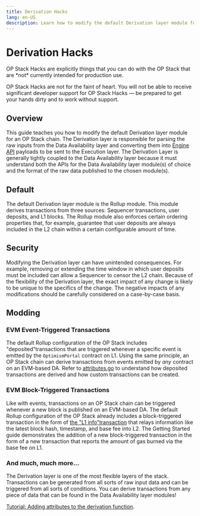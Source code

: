 ```yaml
---
title: Derivation Hacks
lang: en-US
description: Learn how to modify the default Derivation layer module for an OP Stack chain.
---
```



# Derivation Hacks

<Callout type="warning">
  OP Stack Hacks are explicitly things that you can do with the OP Stack that are *not* currently intended for production use.

  OP Stack Hacks are not for the faint of heart. You will not be able to receive significant developer support for OP Stack Hacks — be prepared to get your hands dirty and to work without support.
</Callout>

## Overview

This guide teaches you how to modify the default Derivation layer module for an OP Stack chain. The Derivation layer is responsible for parsing the raw inputs from the Data Availability layer and converting them into [Engine API](https://github.com/ethereum/execution-apis/tree/main/src/engine) payloads to be sent to the Execution layer. The Derivation Layer is generally tightly coupled to the Data Availability layer because it must understand both the APIs for the Data Availability layer module(s) of choice and the format of the raw data published to the chosen module(s).

## Default

The default Derivation layer module is the Rollup module. This module derives transactions from three sources: Sequencer transactions, user deposits, and L1 blocks. The Rollup module also enforces certain ordering properties that, for example, guarantee that user deposits are always included in the L2 chain within a certain configurable amount of time.

## Security

Modifying the Derivation layer can have unintended consequences. For example, removing or extending the time window in which user deposits must be included can allow a Sequencer to censor the L2 chain. Because of the flexibility of the Derivation layer, the exact impact of any change is likely to be unique to the specifics of the change. The negative impacts of any modifications should be carefully considered on a case-by-case basis.

## Modding

### EVM Event-Triggered Transactions

The default Rollup configuration of the OP Stack includes "deposited"transactions that are triggered whenever a specific event is emitted by the `OptimismPortal` contract on L1. Using the same principle, an OP Stack chain can derive transactions from events emitted by *any* contract on an EVM-based DA. Refer to [attributes.go](https://github.com/ethereum-optimism/optimism/blob/e468b66efedc5f47f4e04dc1acc803d4db2ce383/op-node/rollup/derive/attributes.go#L70) to understand how deposited transactions are derived and how custom transactions can be created.

### EVM Block-Triggered Transactions

Like with events, transactions on an OP Stack chain can be triggered whenever a new block is published on an EVM-based DA. The default Rollup configuration of the OP Stack already includes a block-triggered transaction in the form of [the "L1 info"transaction](https://github.com/ethereum-optimism/optimism/blob/e468b66efedc5f47f4e04dc1acc803d4db2ce383/op-node/rollup/derive/attributes.go#L103) that relays information like the latest block hash, timestamp, and base fee into L2. The Getting Started guide demonstrates the addition of a new block-triggered transaction in the form of a new transaction that reports the amount of gas burned via the base fee on L1.

### And much, much more…

The Derivation layer is one of the most flexible layers of the stack. Transactions can be generated from all sorts of raw input data and can be triggered from all sorts of conditions. You can derive transactions from any piece of data that can be found in the Data Availability layer modules!

[Tutorial: Adding attributes to the derivation function](/builders/chain-operators/tutorials/adding-derivation-attributes).
